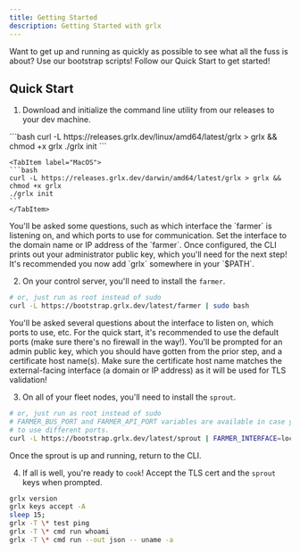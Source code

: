 ```yaml
---
title: Getting Started
description: Getting Started with grlx
---
```



Want to get up and running as quickly as possible to see what all the fuss is about?
Use our bootstrap scripts! Follow our Quick Start to get started!

## Quick Start

1. Download and initialize the command line utility from our releases to your dev machine.
<Tabs>
    <TabItem label="Linux">
    ```bash
    curl -L https://releases.grlx.dev/linux/amd64/latest/grlx > grlx && chmod +x grlx
    ./grlx init
    ```
    </TabItem>

    <TabItem label="MacOS">
    ```bash
    curl -L https://releases.grlx.dev/darwin/amd64/latest/grlx > grlx && chmod +x grlx
    ./grlx init
    ```
    </TabItem>
</Tabs>
You'll be asked some questions, such as which interface the `farmer` is listening on, and which ports to use for communication.
Set the interface to the domain name or IP address of the `farmer`.
Once configured, the CLI prints out your administrator public key, which you'll need for the next step!
It's recommended you now add `grlx` somewhere in your `$PATH`.

2. On your control server, you'll need to install the `farmer`.
```bash
# or, just run as root instead of sudo
curl -L https://bootstrap.grlx.dev/latest/farmer | sudo bash
```
You'll be asked several questions about the interface to listen on, which ports to use, etc.
For the quick start, it's recommended to use the default ports (make sure there's no firewall in the way!).
You'll be prompted for an admin public key, which you should have gotten from the prior step, and a certificate host name(s).
Make sure the certificate host name matches the external-facing interface (a domain or IP address) as it will be used for TLS validation!

3. On all of your fleet nodes, you'll need to install the `sprout`.
```bash
# or, just run as root instead of sudo
# FARMER_BUS_PORT and FARMER_API_PORT variables are available in case you chose
# to use different ports.
curl -L https://bootstrap.grlx.dev/latest/sprout | FARMER_INTERFACE=localhost sudo -E bash
```
Once the sprout is up and running, return to the CLI.

4. If all is well, you're ready to `cook`! Accept the TLS cert and the `sprout` keys when prompted.
```bash
grlx version
grlx keys accept -A
sleep 15;
grlx -T \* test ping
grlx -T \* cmd run whoami
grlx -T \* cmd run --out json -- uname -a
```
